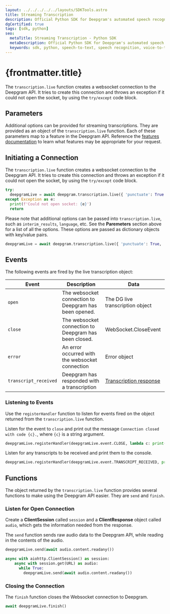 ---
layout: ../../../../../layouts/SDKTools.astro
title: Streaming Transcription
description: Official Python SDK for Deepgram's automated speech recognition APIs.
dgCertified: true
tags: [sdk, python]
seo:
  metaTitle: Streaming Transcription - Python SDK
  metaDescription: Official Python SDK for Deepgram's automated speech recognition APIs.
  keywords: sdk, python, speech-to-text, speech recognition, voice-to-text
---

# {frontmatter.title}

The `transcription.live` function creates a websocket connection to the
Deepgram API. It tries to create this connection and throws an exception
if it could not open the socket, by using the `try/except` code block.

## Parameters

Additional options can be provided for streaming transcriptions. They are
provided as an object of the `transcription.live` function. Each of these
parameters map to a feature in the Deepgram API. Reference the
[features documentation](/documentation/features/) to learn what features may
be appropriate for your request.

## Initiating a Connection

The `transcription.live` function creates a websocket connection to the
Deepgram API. It tries to create this connection and throws an exception
if it could not open the socket, by using the `try/except` code block.

```python
try:
  deepgramLive = await deepgram.transcription.live({ 'punctuate': True })
except Exception as e:
  print(f'Could not open socket: {e}')
  return
```

Please note that additional options can be passed into `transcription.live`,
such as `interim_results`, `language`, etc. See the **Paremeters** section above
for a list of all the options. These options are passed as
dictionary objects with key/value pairs.

```python
deepgramLive = await deepgram.transcription.live({ 'punctuate': True, 'interim_results': False, 'language': 'en-GB' })
```

## Events

The following events are fired by the live transcription object:

| Event                 | Description                                           | Data                                                                              |
| --------------------- | ----------------------------------------------------- | --------------------------------------------------------------------------------- |
| `open`                | The websocket connection to Deepgram has been opened. | The DG live transcription object                                                  |
| `close`               | The websocket connection to Deepgram has been closed. | WebSocket.CloseEvent                                                              |
| `error`               | An error occurred with the websocket connection       | Error object                                                                      |
| `transcript_received` | Deepgram has responded with a transcription           | [Transcription response](/api-reference/transcription/#response-schema-1) |

### Listening to Events

Use the `registerHandler` function to listen for events fired on the
object returned from the `transcription.live` function.

Listen for the event to `close` and print out the message `Connection closed with code {c}.`,
where `{c}` is a string argument.

```python
deepgramLive.registerHandler(deepgramLive.event.CLOSE, lambda c: print(f'Connection closed with code {c}.'))
```

Listen for any transcripts to be received and print them to the console.

```python
deepgramLive.registerHandler(deepgramLive.event.TRANSCRIPT_RECEIVED, print)
```

## Functions

The object returned by the `transcription.live` function provides several
functions to make using the Deepgram API easier. They are `send` and `finish`.

### Listen for Open Connection

Create a **ClientSession** called `session` and a **ClientResponse** object
called `audio`, which gets the information needed from the response.

The `send` function sends raw audio data to the Deepgram API, while reading
in the contents of the audio.

```python
deepgramLive.send(await audio.content.readany())
```

```python
async with aiohttp.ClientSession() as session:
    async with session.get(URL) as audio:
      while True:
        deepgramLive.send(await audio.content.readany())
```

### Closing the Connection

The `finish` function closes the Websocket connection to Deepgram.

```python
await deepgramLive.finish()
```
